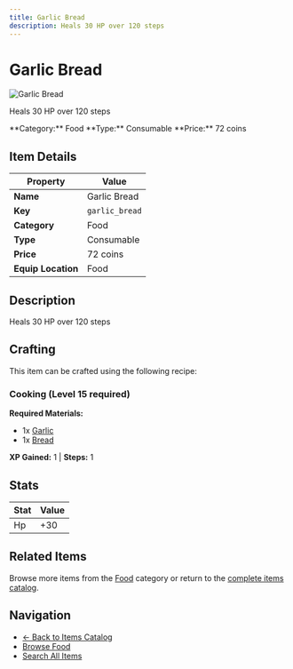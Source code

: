 ```yaml
---
title: Garlic Bread
description: Heals 30 HP over 120 steps
---
```


# Garlic Bread

<div className="flex items-start gap-6 mb-8">
  <div className="flex-shrink-0">
    <img src="/assets/resources/cooking/garlicbread.png" alt="Garlic Bread" className="w-24 h-24 border rounded-lg" />
  </div>
  <div className="flex-1">
    <div className="space-y-2">
      <p className="text-lg text-muted-foreground">Heals 30 HP over 120 steps</p>
      <div className="flex flex-wrap gap-4 text-sm">
        <span className="px-2 py-1 bg-blue-100 dark:bg-blue-900 rounded-md">
          **Category:** Food
        </span>
        <span className="px-2 py-1 bg-green-100 dark:bg-green-900 rounded-md">
          **Type:** Consumable
        </span>
        <span className="px-2 py-1 bg-yellow-100 dark:bg-yellow-900 rounded-md">
          **Price:** 72 coins
        </span>
      </div>
    </div>
  </div>
</div>

## Item Details

| Property | Value |
|----------|-------|
| **Name** | Garlic Bread |
| **Key** | `garlic_bread` |
| **Category** | Food |
| **Type** | Consumable |
| **Price** | 72 coins |
| **Equip Location** | Food |

## Description

Heals 30 HP over 120 steps


## Crafting

This item can be crafted using the following recipe:

### Cooking (Level 15 required)

**Required Materials:**
- 1x [Garlic](/docs/resources/individual/garlic)
- 1x [Bread](/docs/resources/individual/bread)

**XP Gained:** 1 | **Steps:** 1

## Stats

| Stat | Value |
|------|-------|
| Hp | +30 |


## Related Items

Browse more items from the [Food](/docs/items#food) category or return to the [complete items catalog](/docs/items).

## Navigation

- [← Back to Items Catalog](/docs/items)
- [Browse Food](/docs/items#food)
- [Search All Items](/search)
